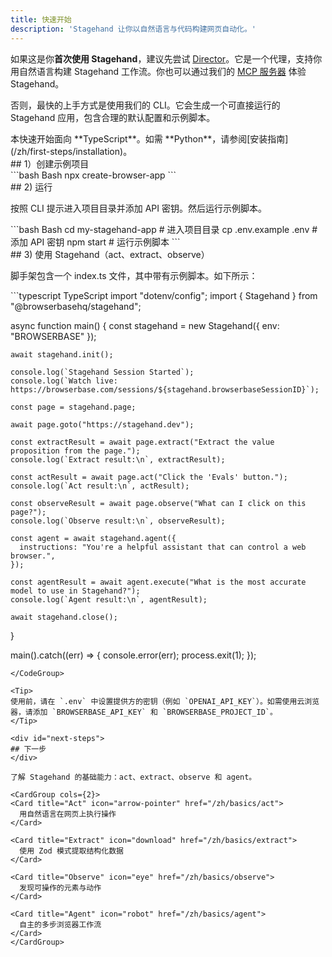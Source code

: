```yaml
---
title: 快速开始
description: 'Stagehand 让你以自然语言与代码构建网页自动化。'
---
```


如果这是你**首次使用 Stagehand**，建议先尝试 [Director](https://director.ai)。它是一个代理，支持你用自然语言构建 Stagehand 工作流。你也可以通过我们的 [MCP 服务器](/zh/integrations/mcp/introduction) 体验 Stagehand。

否则，最快的上手方式是使用我们的 CLI。它会生成一个可直接运行的 Stagehand 应用，包含合理的默认配置和示例脚本。

<Note>
  本快速开始面向 **TypeScript**。如需 **Python**，请参阅[安装指南](/zh/first-steps/installation)。
</Note>

<div id="1-create-a-sample-project">
  ## 1）创建示例项目
</div>

<CodeGroup>
  ```bash Bash
  npx create-browser-app
  ```
</CodeGroup>

<div id="2-run-it">
  ## 2) 运行
</div>

按照 CLI 提示进入项目目录并添加 API 密钥。然后运行示例脚本。

<CodeGroup>
  ```bash Bash
  cd my-stagehand-app # 进入项目目录
  cp .env.example .env  # 添加 API 密钥
  npm start # 运行示例脚本
  ```
</CodeGroup>

<div id="3-use-stagehand-act-extract-observe">
  ## 3) 使用 Stagehand（act、extract、observe）
</div>

脚手架包含一个 index.ts 文件，其中带有示例脚本。如下所示：

<CodeGroup>
  ```typescript TypeScript
  import "dotenv/config";
  import { Stagehand } from "@browserbasehq/stagehand";

  async function main() {
    const stagehand = new Stagehand({
      env: "BROWSERBASE"
    });

    await stagehand.init();

    console.log(`Stagehand Session Started`);
    console.log(`Watch live: https://browserbase.com/sessions/${stagehand.browserbaseSessionID}`);

    const page = stagehand.page;

    await page.goto("https://stagehand.dev");

    const extractResult = await page.extract("Extract the value proposition from the page.");
    console.log(`Extract result:\n`, extractResult);

    const actResult = await page.act("Click the 'Evals' button.");
    console.log(`Act result:\n`, actResult);

    const observeResult = await page.observe("What can I click on this page?");
    console.log(`Observe result:\n`, observeResult);

    const agent = await stagehand.agent({
      instructions: "You're a helpful assistant that can control a web browser.",
    });

    const agentResult = await agent.execute("What is the most accurate model to use in Stagehand?");
    console.log(`Agent result:\n`, agentResult);

    await stagehand.close();
  }

  main().catch((err) => {
    console.error(err);
    process.exit(1);
  });

  ```
</CodeGroup>

<Tip>
  使用前，请在 `.env` 中设置提供方的密钥（例如 `OPENAI_API_KEY`）。如需使用云浏览器，请添加 `BROWSERBASE_API_KEY` 和 `BROWSERBASE_PROJECT_ID`。
</Tip>

<div id="next-steps">
  ## 下一步
</div>

了解 Stagehand 的基础能力：act、extract、observe 和 agent。

<CardGroup cols={2}>
  <Card title="Act" icon="arrow-pointer" href="/zh/basics/act">
    用自然语言在网页上执行操作
  </Card>

  <Card title="Extract" icon="download" href="/zh/basics/extract">
    使用 Zod 模式提取结构化数据
  </Card>

  <Card title="Observe" icon="eye" href="/zh/basics/observe">
    发现可操作的元素与动作
  </Card>

  <Card title="Agent" icon="robot" href="/zh/basics/agent">
    自主的多步浏览器工作流
  </Card>
</CardGroup>
